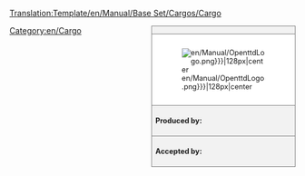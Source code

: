 <noinclude>[[Translation:Template/en/Manual/Base Set/Cargos/Cargo]]</noinclude><div style="float:right; width:20em; font-size:90%; border:1px solid gray; background-color:#f2f2f2">
<div style="text-align:center; border-bottom:1px solid gray"><strong>{{PAGENAME}}</strong></div>
<div style="padding:1em; background-color:white">[[File:{{{image|en/Manual/OpenttdLogo.png}}}|128px|center]]</div>
<div style="border-top:1px solid gray; padding:0.5em"><strong>Produced by:</strong> {{{produced}}}</div>
<div style="border-top:1px solid gray; padding:0.5em"><strong>Accepted by:</strong> {{{accepted}}}</div>
</div>

<includeonly>[[Category:en/Cargo]]</includeonly>
